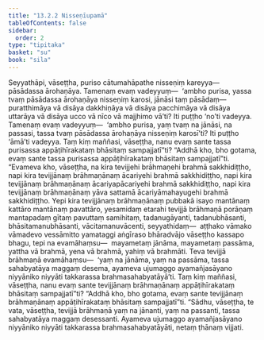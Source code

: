 ```yaml
---
title: "13.2.2 Nisseṇīupamā"
tableOfContents: false
sidebar:
  order: 2
type: "tipitaka"
basket: "su"
book: "sila"
---
```



<DynamicBreadcrumb />

<Division number="538" book="sila">

<Paragraph number="921" book="sila">
Seyyathāpi, vāseṭṭha, puriso cātumahāpathe nisseṇiṃ kareyya—  pāsādassa ārohaṇāya. Tamenaṃ evaṃ vadeyyuṃ—  ‘ambho purisa, yassa tvaṃ pāsādassa ārohaṇāya nisseṇiṃ karosi, jānāsi taṃ pāsādaṃ—  puratthimāya vā disāya dakkhiṇāya vā disāya pacchimāya vā disāya uttarāya vā disāya ucco vā nīco vā majjhimo vā’ti? Iti puṭṭho ‘no’ti vadeyya.
</Paragraph>

<Paragraph number="922" book="sila">
Tamenaṃ evaṃ vadeyyuṃ—  ‘ambho purisa, yaṃ tvaṃ na jānāsi, na passasi, tassa tvaṃ pāsādassa ārohaṇāya nisseṇiṃ karosī’ti? Iti puṭṭho ‘āmā’ti vadeyya.
</Paragraph>

</Division>
<Division number="539" book="sila">

<Paragraph number="923" book="sila">
Taṃ kiṃ maññasi, vāseṭṭha, nanu evaṃ sante tassa purisassa appāṭihīrakataṃ bhāsitaṃ sampajjatī”ti? “Addhā kho, bho gotama, evaṃ sante tassa purisassa appāṭihīrakataṃ bhāsitaṃ sampajjatī”ti.
</Paragraph>

</Division>
<Division number="540" book="sila">

<Paragraph number="924" book="sila">
“Evameva kho, vāseṭṭha, na kira tevijjehi brāhmaṇehi brahmā sakkhidiṭṭho, napi kira tevijjānaṃ brāhmaṇānaṃ ācariyehi brahmā sakkhidiṭṭho, napi kira tevijjānaṃ brāhmaṇānaṃ ācariyapācariyehi brahmā sakkhidiṭṭho, napi kira tevijjānaṃ brāhmaṇānaṃ yāva sattamā ācariyāmahayugehi brahmā sakkhidiṭṭho. Yepi kira tevijjānaṃ brāhmaṇānaṃ pubbakā isayo mantānaṃ kattāro mantānaṃ pavattāro, yesamidaṃ etarahi tevijjā brāhmaṇā porāṇaṃ mantapadaṃ gītaṃ pavuttaṃ samihitaṃ, tadanugāyanti, tadanubhāsanti, bhāsitamanubhāsanti, vācitamanuvācenti, seyyathidaṃ—  aṭṭhako vāmako vāmadevo vessāmitto yamataggi aṅgīraso bhāradvājo vāseṭṭho kassapo bhagu, tepi na evamāhaṃsu—  mayametaṃ jānāma, mayametaṃ passāma, yattha vā brahmā, yena vā brahmā, yahiṃ vā brahmāti. Teva tevijjā brāhmaṇā evamāhaṃsu—  ‘yaṃ na jānāma, yaṃ na passāma, tassa sahabyatāya maggaṃ desema, ayameva ujumaggo ayamañjasāyano niyyāniko niyyāti takkarassa brahmasahabyatāyā’ti.
</Paragraph>

</Division>
<Division number="541" book="sila">

<Paragraph number="925" book="sila">
Taṃ kiṃ maññasi, vāseṭṭha, nanu evaṃ sante tevijjānaṃ brāhmaṇānaṃ appāṭihīrakataṃ bhāsitaṃ sampajjatī”ti? “Addhā kho, bho gotama, evaṃ sante tevijjānaṃ brāhmaṇānaṃ appāṭihīrakataṃ bhāsitaṃ sampajjatī”ti.
</Paragraph>

<Paragraph number="926" book="sila">
“Sādhu, vāseṭṭha, te vata, vāseṭṭha, tevijjā brāhmaṇā yaṃ na jānanti, yaṃ na passanti, tassa sahabyatāya maggaṃ desessanti. Ayameva ujumaggo ayamañjasāyano niyyāniko niyyāti takkarassa brahmasahabyatāyāti, netaṃ ṭhānaṃ vijjati.
</Paragraph>
</Division>
